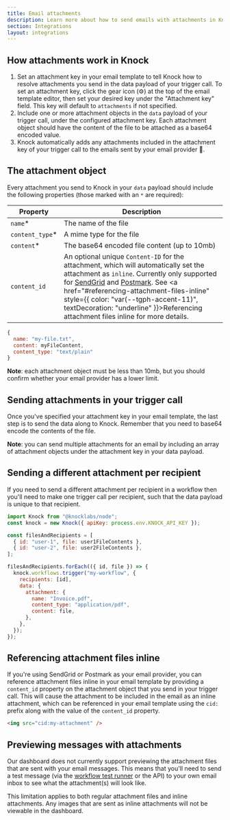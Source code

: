 ```yaml
---
title: Email attachments
description: Learn more about how to send emails with attachments in Knock.
section: Integrations
layout: integrations
---
```


## How attachments work in Knock

1. Set an attachment key in your email template to tell Knock how to resolve attachments you send in the data payload of your trigger call. To set an attachment key, click the gear icon (⚙️) at the top of the email template editor, then set your desired key under the "Attachment key" field. This key will default to `attachments` if not specified.
2. Include one or more attachment objects in the `data` payload of your trigger call, under the configured attachment key. Each attachment object should have the content of the file to be attached as a base64 encoded value.
3. Knock automatically adds any attachments included in the attachment key of your trigger call to the emails sent by your email provider 🎉.

## The attachment object

Every attachment you send to Knock in your `data` payload should include the following properties (those marked with an `*` are required):

| Property         | Description                                                                                                                                                                                                                                                                                                                                                                                                           |
| ---------------- | --------------------------------------------------------------------------------------------------------------------------------------------------------------------------------------------------------------------------------------------------------------------------------------------------------------------------------------------------------------------------------------------------------------------- |
| `name`\*         | The name of the file                                                                                                                                                                                                                                                                                                                                                                                                  |
| `content_type`\* | A mime type for the file                                                                                                                                                                                                                                                                                                                                                                                              |
| `content`\*      | The base64 encoded file content (up to 10mb)                                                                                                                                                                                                                                                                                                                                                                          |
| `content_id`     | An optional unique `Content-ID` for the attachment, which will automatically set the attachment as `inline`. Currently only supported for [SendGrid](/integrations/email/sendgrid) and [Postmark](/integrations/email/postmark). See <a href="#referencing-attachment-files-inline" style={{ color: "var(--tgph-accent-11)", textDecoration: "underline" }}>Referencing attachment files inline</a> for more details. |

```js title="An example attachment object"
{
  name: "my-file.txt",
  content: myFileContent,
  content_type: "text/plain"
}
```

**Note**: each attachment object must be less than 10mb, but you should confirm whether your email provider has a lower limit.

## Sending attachments in your trigger call

Once you've specified your attachment key in your email template, the last step is to send the data along to Knock. Remember that you need to base64 encode the contents of the file.

<MultiLangCodeBlock
  title="Sending attachment data"
  snippet="workflows.trigger-with-attachment"
/>

**Note**: you can send multiple attachments for an email by including an array of attachment objects under the attachment key in your data payload.

## Sending a different attachment per recipient

If you need to send a different attachment per recipient in a workflow then you'll need to make one trigger call per recipient, such that the data payload is unique to that recipient.

```js title="Unique attachments per recipient"
import Knock from "@knocklabs/node";
const knock = new Knock({ apiKey: process.env.KNOCK_API_KEY });

const filesAndRecipients = [
  { id: "user-1", file: user1FileContents },
  { id: "user-2", file: user2FileContents },
];

filesAndRecipients.forEach(({ id, file }) => {
  knock.workflows.trigger("my-workflow", {
    recipients: [id],
    data: {
      attachment: {
        name: "Invoice.pdf",
        content_type: "application/pdf",
        content: file,
      },
    },
  });
});
```

## Referencing attachment files inline

If you're using SendGrid or Postmark as your email provider, you can reference attachment files inline in your email template by providing a `content_id` property on the attachment object that you send in your trigger call. This will cause the attachment to be included in the email as an inline attachment, which can be referenced in your email template using the `cid:` prefix along with the value of the `content_id` property.

```html title="Referencing an attachment file inline"
<img src="cid:my-attachment" />
```

## Previewing messages with attachments

Our dashboard does not currently support previewing the attachment files that are sent with your email messages. This means that you'll need to send a test message (via the [workflow test runner](/send-notifications/testing-workflows) or the API) to your own email inbox to see what the attachment(s) will look like.

This limitation applies to both regular attachment files and inline attachments. Any images that are sent as inline attachments will not be viewable in the dashboard.
